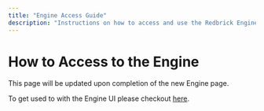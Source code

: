 ```yaml
---
title: "Engine Access Guide"
description: "Instructions on how to access and use the Redbrick Engine."
---
```


# How to Access to the Engine

<Callout type="error" emoji="️🚫">
  This page will be updated upon completion of the new Engine page.
</Callout>

To get used to with the Engine UI please checkout [here](./operate).
